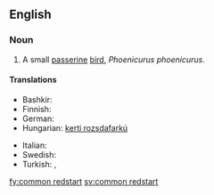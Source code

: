 ==English==
{{wikipedia}}

===Noun===
{{en-noun|head=[[common]] [[redstart]]}}

# A small [[passerine]] [[bird]], ''Phoenicurus phoenicurus''.

====Translations====
{{trans-top|Phoenicurus phoenicurus}}
* Bashkir: {{tø|ba|утҡойроҡ|tr=utqoyroq|sc=Cyrl}}
* Finnish: {{t+|fi|leppälintu}}
* German: {{t-|de|Gartenrotschwanz|m}}
* Hungarian: [[kerti rozsdafarkú]]
{{trans-mid}}
* Italian: {{t-|it|codirosso|m}}
* Swedish: {{t+|sv|rödstjärt|c}}
* Turkish: {{t+|tr|bayağı kızılkuyruk}}, {{t+|tr|kızılkuyruk}}
{{trans-bottom}}

[[fy:common redstart]]
[[sv:common redstart]]